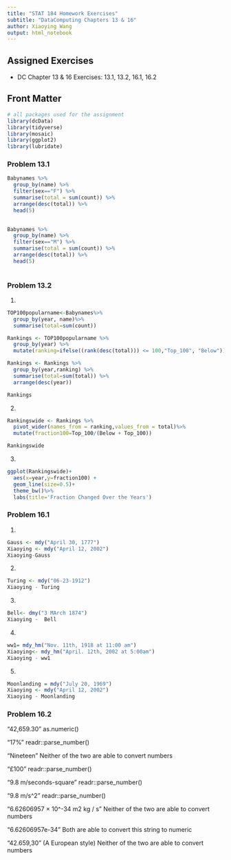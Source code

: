 ```yaml
---
title: "STAT 184 Homework Exercises" 
subtitle: "DataComputing Chapters 13 & 16"
author: Xiaoying Wang
output: html_notebook
---
```


## Assigned Exercises

- DC Chapter 13 & 16 Exercises: 13.1, 13.2, 16.1, 16.2


## Front Matter

```r

# all packages used for the assignment
library(dcData)
library(tidyverse)
library(mosaic)
library(ggplot2)
library(lubridate)
```

### Problem 13.1
```r
Babynames %>% 
  group_by(name) %>%
  filter(sex=="F") %>%
  summarise(total = sum(count)) %>%
  arrange(desc(total)) %>%
  head(5)
  
```
```r
Babynames %>% 
  group_by(name) %>%
  filter(sex=="M") %>%
  summarise(total = sum(count)) %>%
  arrange(desc(total)) %>%
  head(5)
  
```

### Problem 13.2
1. 
```r
TOP100popularname<-Babynames%>%
  group_by(year, name)%>%
  summarise(total=sum(count))

Rankings <- TOP100popularname %>%
  group_by(year) %>%
  mutate(ranking=ifelse((rank(desc(total))) <= 100,"Top_100", "Below"))

Rankings <- Rankings %>%
  group_by(year,ranking) %>%
  summarise(total=sum(total)) %>%
  arrange(desc(year))

Rankings
```

2.
```r
Rankingswide <- Rankings %>%
  pivot_wider(names_from = ranking,values_from = total)%>%
  mutate(fraction100=Top_100/(Below + Top_100))

Rankingswide
```

3.

```r
ggplot(Rankingswide)+
  aes(x=year,y=fraction100) +
  geom_line(size=0.5)+
  theme_bw()%>%
  labs(title='Fraction Changed Over the Years')
```





### Problem 16.1

1. 

```r
Gauss <- mdy("April 30, 1777")
Xiaoying <- mdy("April 12, 2002")
Xiaoying-Gauss
```

2. 
```r
Turing <- mdy("06-23-1912")
Xiaoying - Turing
```


3.
```r
Bell<- dmy("3 MArch 1874")
Xiaoying -  Bell
```

4.
```r
ww1= mdy_hm("Nov. 11th, 1918 at 11:00 am")
Xiaoying<- mdy_hm("April. 12th, 2002 at 5:00am")
Xiaoying - ww1
```

5.
```r
Moonlanding = mdy("July 20, 1969")
Xiaoying <- mdy("April 12, 2002")
Xiaoying - Moonlanding

```

### Problem 16.2

“42,659.30”
as.numeric()

“17%”
readr::parse_number()

“Nineteen”
Neither of the two are able to convert numbers

“£100”
readr::parse_number()

“9.8 m/seconds-square”
readr::parse_number()

“9.8 m/s^2”
readr::parse_number()

“6.62606957 × 10^-34 m2 kg / s”
Neither of the two are able to convert numbers

“6.62606957e-34”
Both are able to convert this string to numeric

“42.659,30” (A European style)
Neither of the two are able to convert numbers

